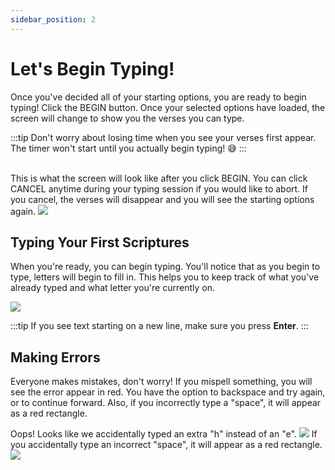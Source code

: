 ```yaml
---
sidebar_position: 2
---
```



# Let's Begin Typing!

Once you've decided all of your starting options, you are ready to begin typing! Click the <Selectable>BEGIN</Selectable> button. Once your selected options have loaded, the screen will change to show you the verses you can type.

:::tip
Don't worry about losing time when you see your verses first appear. The timer won't start until you actually begin typing! 😅
:::

<br/>
This is what the screen will look like after you click <Selectable>BEGIN</Selectable>. You can click <Selectable>CANCEL</Selectable> anytime during your typing session if you would like to abort. If you cancel, the verses will disappear and you will see the starting options again.
<img src={ReadyToType} className="mb-10" />

## Typing Your First Scriptures

When you're ready, you can begin typing. You'll notice that as you begin to type, letters will begin to fill in. This helps you to keep track of what you've already typed and what letter you're currently on.

<img src={TypingInProgress} className="max-w-xl mb-6" />

:::tip
If you see text starting on a new line, make sure you press **Enter**.
:::

## Making Errors

Everyone makes mistakes, don't worry! If you mispell something, you will see the error appear in red. You have the option to backspace and try again, or to continue forward. Also, if you incorrectly type a "space", it will appear as a red rectangle.

<Tabs>
  <TabItem value="Spelling Error" label="Spelling Error" default>
		Oops! Looks like we accidentally typed an extra "h" instead of an "e".
		<img src={SpellingError} className="max-w-lg" />
  </TabItem>
  <TabItem value="Space Error" label="Space Error">
		If you accidentally type an incorrect "space", it will appear as a red rectangle.
		<img src={SpaceError} className="max-w-lg" />
  </TabItem>
</Tabs>

